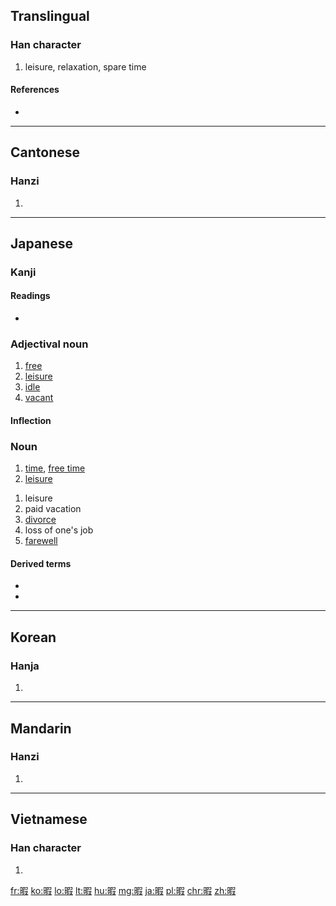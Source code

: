 ==Translingual==

===Han character===
{{Han char|rn=72|rad=日|as=09|sn=13|four=6704<sub>7</sub>|canj=日口尸水 (ARSE)}}

# leisure, relaxation, spare time

====References====
* {{Han ref|kx=0497.360|dkj=14036|dj=0865.270|hdz=21527.020|uh=6687|ud=26247|bh=B776|bd=46966}}

----

==Cantonese==

===Hanzi===
{{yue-hanzi|jyut=haa6|y=ha6}}

# {{defn|lang=yue|sort=日09}}

----

==Japanese==

===Kanji===
{{ja-kanji|grade=c|rs=日09}}

====Readings====
* {{ja-readings|on=[[か]] ([[ka]])|kun=[[ひま]] ([[hima]]), [[いとま]] (itoma)}}

===Adjectival noun===
{{ja-adj|infl=na|ひま}}
# [[free]]
# [[leisure]]
# [[idle]]
# [[vacant]]

====Inflection====
{{ja-na|ひま}}

===Noun===
{{ja-noun|ひま}}
# [[time]], [[free time]]
# [[leisure]]

{{ja-noun|いとま}}

# leisure
# paid vacation
# [[divorce]]
# loss of one's job
# [[farewell]]

====Derived terms====
* {{ja-r|暇人|ひまじん}}
* {{ja-r|暇を唾す|ひま を つばす}}

----

==Korean==

===Hanja===
{{ko-hanja|hangeul=가|eumhun=|rv=ga|mr=ka|y=ka}}

# {{defn|lang=ko|sort=日09}}

----

==Mandarin==

===Hanzi===
{{cmn-hanzi|pin=[[xiá]] ([[xia2]])|wg=hsia<sup>2</sup>}}

# {{defn|lang=cmn|sort=日09}}

----

==Vietnamese==

===Han character===
{{vi-hantu|[[hạ]], [[hả]], [[há]]|rs=日09}}

# {{defn|lang=vi|sort=日09}}

[[fr:暇]]
[[ko:暇]]
[[lo:暇]]
[[lt:暇]]
[[hu:暇]]
[[mg:暇]]
[[ja:暇]]
[[pl:暇]]
[[chr:暇]]
[[zh:暇]]